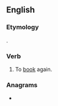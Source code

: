 ==English==

===Etymology===
{{prefix|re|book|lang=en}}.

===Verb===
{{en-verb}}

# {{lb|en|ambitransitive}} To [[book]] again.

===Anagrams===
* {{anagrams|en|a=bekoor|Booker|Brooke|booker|brooke}}